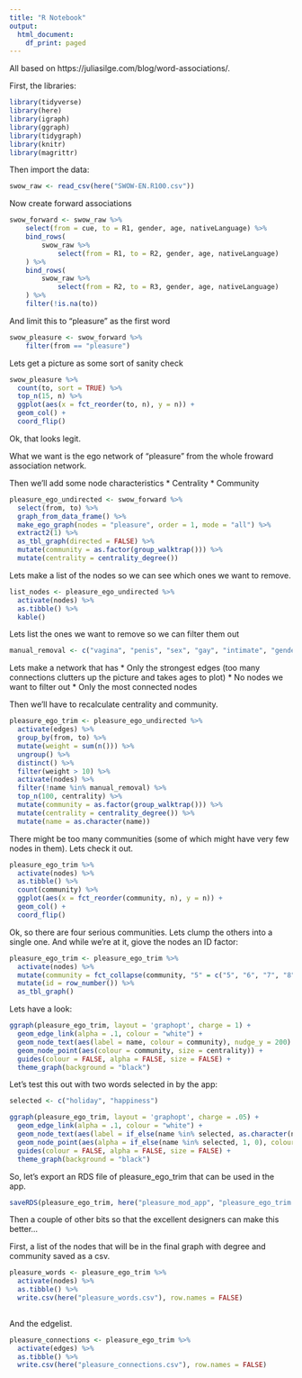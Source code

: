 ```yaml
---
title: "R Notebook"
output:
  html_document:
    df_print: paged
---
```


All based on https://juliasilge.com/blog/word-associations/.


First, the libraries:
```r
library(tidyverse)
library(here)
library(igraph)
library(ggraph)
library(tidygraph)
library(knitr)
library(magrittr)
```

Then import the data:
```r
swow_raw <- read_csv(here("SWOW-EN.R100.csv"))
```

Now create forward associations
```r
swow_forward <- swow_raw %>% 
    select(from = cue, to = R1, gender, age, nativeLanguage) %>%
    bind_rows(
        swow_raw %>% 
            select(from = R1, to = R2, gender, age, nativeLanguage)
    ) %>%
    bind_rows(
        swow_raw %>% 
            select(from = R2, to = R3, gender, age, nativeLanguage)
    ) %>%
    filter(!is.na(to))
```

And limit this to "pleasure" as the first word
```r
swow_pleasure <- swow_forward %>%
    filter(from == "pleasure")
```

Lets get a picture as some sort of sanity check

```r
swow_pleasure %>%
  count(to, sort = TRUE) %>%
  top_n(15, n) %>% 
  ggplot(aes(x = fct_reorder(to, n), y = n)) + 
  geom_col() + 
  coord_flip()
```
Ok, that looks legit.

What we want is the ego network of "pleasure" from the whole froward association network.

Then we'll add some node characteristics
* Centrality
* Community

```r
pleasure_ego_undirected <- swow_forward %>%
  select(from, to) %>%
  graph_from_data_frame() %>%
  make_ego_graph(nodes = "pleasure", order = 1, mode = "all") %>%
  extract2(1) %>%
  as_tbl_graph(directed = FALSE) %>%
  mutate(community = as.factor(group_walktrap())) %>%
  mutate(centrality = centrality_degree())
```

Lets make a list of the nodes so we can see which ones we want to remove.

```r
list_nodes <- pleasure_ego_undirected %>%
  activate(nodes) %>%
  as.tibble() %>%
  kable()
```

Lets list the ones we want to remove so we can filter them out

```r
manual_removal <- c("vagina", "penis", "sex", "gay", "intimate", "gender", "bitch", "drug", "fuck", "sexual", "orgasm", "erection", "pleasure", "lesbian", "bondage", "kinky", "erotic", "nudity", "hormones", "taboo", "oral", "porn", "semen", "masturbation", "penetration", "horny", "clitoris", "vibrator", "vibration", "breastfeeding", "masturbate", "anal", "blowjob", "ejaculation", "sadomasochism", "cum", "sec", "spanking", "wan", "hand job", "fellatio", "thighs", "genitalia", "tossing", "sex-drive", "flagellation", "erotica", "titlometre", "laisure", "onan", "co,pletion")
```


Lets make a network that has 
* Only the strongest edges (too many connections clutters up the picture and takes ages to plot)
* No nodes we want to filter out
* Only the most connected nodes

Then we'll have to recalculate centrality and community.

```r
pleasure_ego_trim <- pleasure_ego_undirected %>%
  activate(edges) %>%
  group_by(from, to) %>%
  mutate(weight = sum(n())) %>%
  ungroup() %>%
  distinct() %>%
  filter(weight > 10) %>%
  activate(nodes) %>%
  filter(!name %in% manual_removal) %>%
  top_n(100, centrality) %>%
  mutate(community = as.factor(group_walktrap())) %>%
  mutate(centrality = centrality_degree()) %>%
  mutate(name = as.character(name))
```

There might be too many communities (some of which might have very few nodes in them). Lets check it out.

```r
pleasure_ego_trim %>%
  activate(nodes) %>%
  as.tibble() %>%
  count(community) %>%
  ggplot(aes(x = fct_reorder(community, n), y = n)) + 
  geom_col() + 
  coord_flip()
```

Ok, so there are four serious communities. Lets clump the others into a single one. And while we're at it, giove the nodes an ID factor:

```r
pleasure_ego_trim <- pleasure_ego_trim %>%
  activate(nodes) %>%
  mutate(community = fct_collapse(community, "5" = c("5", "6", "7", "8", "9", "10", "11"))) %>%
  mutate(id = row_number()) %>%
  as_tbl_graph()
```

Lets have a look:
```r
ggraph(pleasure_ego_trim, layout = 'graphopt', charge = 1) + 
  geom_edge_link(alpha = .1, colour = "white") + 
  geom_node_text(aes(label = name, colour = community), nudge_y = 200) + 
  geom_node_point(aes(colour = community, size = centrality)) +
  guides(colour = FALSE, alpha = FALSE, size = FALSE) + 
  theme_graph(background = "black")
```

Let's test this out with two words selected in by the app:
```r

selected <- c("holiday", "happiness")

ggraph(pleasure_ego_trim, layout = 'graphopt', charge = .05) + 
  geom_edge_link(alpha = .1, colour = "white") + 
  geom_node_text(aes(label = if_else(name %in% selected, as.character(name), ""), colour = community), nudge_y = 100) + 
  geom_node_point(aes(alpha = if_else(name %in% selected, 1, 0), colour = community, size = centrality)) +
  guides(colour = FALSE, alpha = FALSE, size = FALSE) + 
  theme_graph(background = "black")
```

So, let's export an RDS file of pleasure_ego_trim that can be used in the app.

```r
saveRDS(pleasure_ego_trim, here("pleasure_mod_app", "pleasure_ego_trim.rds"))
```

Then a couple of other bits so that the excellent designers can make this better...

First, a list of the nodes that will be in the final graph with degree and community saved as a csv.

```r
pleasure_words <- pleasure_ego_trim %>%
  activate(nodes) %>%
  as.tibble() %>%
  write.csv(here("pleasure_words.csv"), row.names = FALSE)
  
```

And the edgelist.

```r
pleasure_connections <- pleasure_ego_trim %>%
  activate(edges) %>%
  as.tibble() %>%
  write.csv(here("pleasure_connections.csv"), row.names = FALSE)
```


